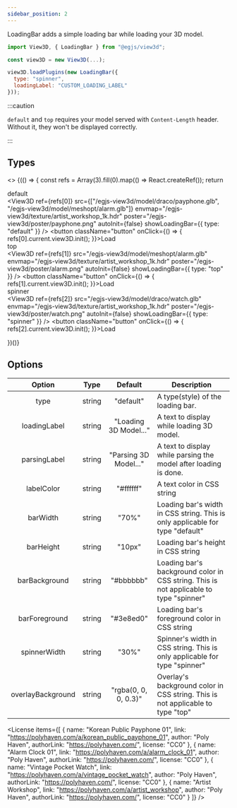 ```yaml
---
sidebar_position: 2
---
```



LoadingBar adds a simple loading bar while loading your 3D model.


```js
import View3D, { LoadingBar } from "@egjs/view3d";

const view3D = new View3D(...);

view3D.loadPlugins(new LoadingBar({
  type: "spinner",
  loadingLabel: "CUSTOM_LOADING_LABEL"
}));
```

:::caution

`default` and `top` requires your model served with `Content-Length` header.
Without it, they won't be displayed correctly.

:::

## Types
<>
{(() => {
  const refs = Array(3).fill(0).map(() => React.createRef());
  return <div className="columns has-text-centered">
    <div className="column">
      <div className="column is-size-4">default</div>
      <View3D
        ref={refs[0]}
        src={["/egjs-view3d/model/draco/payphone.glb", "/egjs-view3d/model/meshopt/alarm.glb"]}
        envmap="/egjs-view3d/texture/artist_workshop_1k.hdr"
        poster="/egjs-view3d/poster/payphone.png"
        autoInit={false}
        showLoadingBar={{ type: "default" }} />
      <button className="button" onClick={() => { refs[0].current.view3D.init(); }}>Load</button>
    </div>
    <div className="column">
      <div className="column is-size-4">top</div>
      <View3D
        ref={refs[1]}
        src="/egjs-view3d/model/meshopt/alarm.glb"
        envmap="/egjs-view3d/texture/artist_workshop_1k.hdr"
        poster="/egjs-view3d/poster/alarm.png"
        autoInit={false}
        showLoadingBar={{ type: "top" }} />
      <button className="button" onClick={() => { refs[1].current.view3D.init(); }}>Load</button>
    </div>
    <div className="column">
      <div className="column is-size-4">spinner</div>
      <View3D
        ref={refs[2]}
        src="/egjs-view3d/model/draco/watch.glb"
        envmap="/egjs-view3d/texture/artist_workshop_1k.hdr"
        poster="/egjs-view3d/poster/watch.png"
        autoInit={false}
        showLoadingBar={{ type: "spinner" }} />
      <button className="button" onClick={() => { refs[2].current.view3D.init(); }}>Load</button>
    </div>
  </div>
})()}
</>


## Options
|Option|Type|Default|Description|
|:---:|---|:---:|---|
|type|string|"default"|A type(style) of the loading bar.|
|loadingLabel|string|"Loading 3D Model..."|A text to display while loading 3D model.|
|parsingLabel|string|"Parsing 3D Model..."|A text to display while parsing the model after loading is done.|
|labelColor|string|"#ffffff"|A text color in CSS string|
|barWidth|string|"70%"|Loading bar's width in CSS string. This is only applicable for type "default"|
|barHeight|string|"10px"|Loading bar's height in CSS string|
|barBackground|string|"#bbbbbb"|Loading bar's background color in CSS string. This is not applicable to type "spinner"|
|barForeground|string|"#3e8ed0"|Loading bar's foreground color in CSS string|
|spinnerWidth|string|"30%"|Spinner's width in CSS string. This is only applicable for type "spinner"|
|overlayBackground|string|"rgba(0, 0, 0, 0.3)"|Overlay's background color in CSS string. This is not applicable to type "top"|

<License items={[
  {
    name: "Korean Public Payphone 01",
    link: "https://polyhaven.com/a/korean_public_payphone_01",
    author: "Poly Haven",
    authorLink: "https://polyhaven.com/",
    license: "CC0"
  },
    {
    name: "Alarm Clock 01",
    link: "https://polyhaven.com/a/alarm_clock_01",
    author: "Poly Haven",
    authorLink: "https://polyhaven.com/",
    license: "CC0"
  },
  {
    name: "Vintage Pocket Watch",
    link: "https://polyhaven.com/a/vintage_pocket_watch",
    author: "Poly Haven",
    authorLink: "https://polyhaven.com/",
    license: "CC0"
  },
  {
    name: "Artist Workshop",
    link: "https://polyhaven.com/a/artist_workshop",
    author: "Poly Haven",
    authorLink: "https://polyhaven.com/",
    license: "CC0"
  }
]} />

